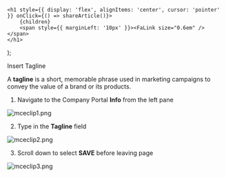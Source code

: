

    <h1 style={{ display: 'flex', alignItems: 'center', cursor: 'pointer' }} onClick={() => shareArticle()}>
        {children} 
        <span style={{ marginLeft: '10px' }}><FaLink size="0.6em" /></span>
    </h1>
);

<ToastContainer />

<ClickableTitle>Insert Tagline</ClickableTitle>




A **tagline** is a short, memorable phrase used in marketing campaigns to convey the value of a brand or its products.


1. Navigate to the Company Portal **Info** from the left pane


![mceclip1.png](../../../resources/article-images/4495028967443-Insert-Tagline_1.png)


2. Type in the **Tagline** field


![mceclip2.png](../../../resources/article-images/4495028967443-Insert-Tagline_2.png)


3. Scroll down to select **SAVE** before leaving page


![mceclip3.png](../../../resources/article-images/4495028967443-Insert-Tagline_3.png)



